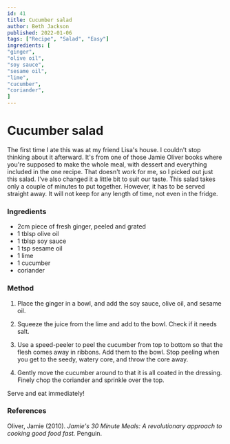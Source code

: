 ```yaml
---
id: 41
title: Cucumber salad
author: Beth Jackson
published: 2022-01-06
tags: ["Recipe", "Salad", "Easy"]
ingredients: [
"ginger",
"olive oil",
"soy sauce",
"sesame oil",
"lime",
"cucumber",
"coriander",
]
---
```


# Cucumber salad

<BlogTextWrapper>

The first time I ate this was at my friend Lisa's house. I couldn't stop thinking about it afterward. It's from one of those Jamie Oliver books where you're supposed to make the whole meal, with dessert and everything included in the one recipe. That doesn't work for me, so I picked out just this salad. I've also changed it a little bit to suit our taste. This salad takes only a couple of minutes to put together. However, it has to be served straight away. It will not keep for any length of time, not even in the fridge.

</BlogTextWrapper>

<BlogTextWrapper>

### Ingredients

- 2cm piece of fresh ginger, peeled and grated
- 1 tblsp olive oil
- 1 tblsp soy sauce
- 1 tsp sesame oil
- 1 lime
- 1 cucumber
- coriander

</BlogTextWrapper>

<BlogTextWrapper>

### Method

1. Place the ginger in a bowl, and add the soy sauce, olive oil, and sesame oil.

2. Squeeze the juice from the lime and add to the bowl. Check if it needs salt.

3. Use a speed-peeler to peel the cucumber from top to bottom so that the flesh comes away in ribbons. Add them to the bowl. Stop peeling when you get to the seedy, watery core, and throw the core away.

4. Gently move the cucumber around to that it is all coated in the dressing. Finely chop the coriander and sprinkle over the top.

Serve and eat immediately!

</BlogTextWrapper>

<BlogTextWrapper>

### References

Oliver, Jamie (2010). _Jamie's 30 Minute Meals: A revolutionary approach to cooking good food fast._ Penguin.

</BlogTextWrapper>

<ClickableTags tags={tags} />
